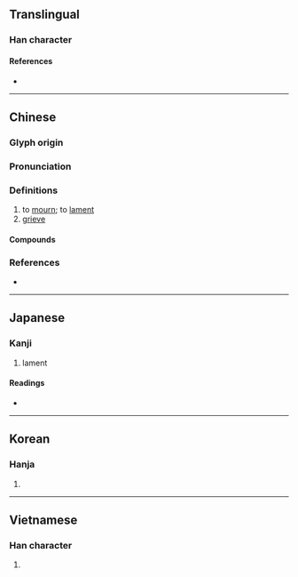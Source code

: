 {{character info/new}}
==Translingual==

===Han character===
{{Han char|rn=61|rad=心|as=08|sn=11|four=91046|canj=PYAJ|ids=⿰忄卓}}

====References====
* {{Han ref|kx=0389.130|dkj=10738|dj=0722.180|hdz=42314.140|uh=60BC|ud=24764|bh=B1A5|bd=45477}}

----

==Chinese==
{{zh-forms}}

===Glyph origin===
{{Han etym}}

===Pronunciation===
{{zh-pron
|m=dào
|c=dou6
|mn=qz:tō͘/tw,xm,zz:tō
|mc=y
|oc=y
|cat=
}}

===Definitions===
{{zh-hanzi}}

# to [[mourn]]; to [[lament]]
# [[grieve]]

====Compounds====
{{zh-der|傷悼|哀悼|嗟悼|悲悼|悼亡|悼亡詩|悼心失圖|悼念|悼歌|悼辭|痛悼|祭悼|誌悼|軫悼|追悼|追悼會|震悼}}

===References===
* {{R:nan:thcwdq}}

----

==Japanese==

===Kanji===
{{ja-kanji|grade=c|rs=心08}}

# lament

====Readings====
* {{ja-readings
|goon=どう
|kanon=とう
|kun=いた-む}}

----

==Korean==

===Hanja===
{{ko-hanja|hangeul=도|eumhun=|rv=do|mr=to|y=to}}

# {{defn|lang=ko|sort=心08}}

----

==Vietnamese==

===Han character===
{{vi-hantu|[[điệu]], [[xịu]]|rs=心08}}

# {{defn|lang=vi|sort=心08}}